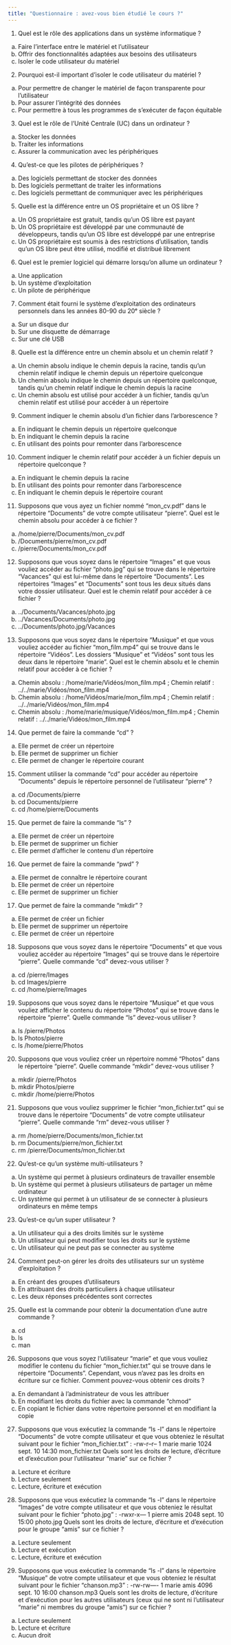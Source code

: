 ---
title: "Questionnaire : avez-vous bien étudié le cours ?"
---

1. Quel est le rôle des applications dans un système informatique ?
a) Faire l'interface entre le matériel et l'utilisateur
b) Offrir des fonctionnalités adaptées aux besoins des utilisateurs
c) Isoler le code utilisateur du matériel

2. Pourquoi est-il important d'isoler le code utilisateur du matériel ?
a) Pour permettre de changer le matériel de façon transparente pour l'utilisateur
b) Pour assurer l'intégrité des données
c) Pour permettre à tous les programmes de s'exécuter de façon équitable

3. Quel est le rôle de l'Unité Centrale (UC) dans un ordinateur ?
a) Stocker les données
b) Traiter les informations
c) Assurer la communication avec les périphériques

4. Qu'est-ce que les pilotes de périphériques ?
a) Des logiciels permettant de stocker des données
b) Des logiciels permettant de traiter les informations
c) Des logiciels permettant de communiquer avec les périphériques

5. Quelle est la différence entre un OS propriétaire et un OS libre ?
a) Un OS propriétaire est gratuit, tandis qu'un OS libre est payant
b) Un OS propriétaire est développé par une communauté de développeurs, tandis qu'un OS libre est développé par une entreprise
c) Un OS propriétaire est soumis à des restrictions d'utilisation, tandis qu'un OS libre peut être utilisé, modifié et distribué librement

6. Quel est le premier logiciel qui démarre lorsqu'on allume un ordinateur ?
a) Une application
b) Un système d'exploitation
c) Un pilote de périphérique

7. Comment était fourni le système d'exploitation des ordinateurs personnels dans les années 80-90 du 20ᵉ siècle ?
a) Sur un disque dur
b) Sur une disquette de démarrage
c) Sur une clé USB

8. Quelle est la différence entre un chemin absolu et un chemin relatif ?
a) Un chemin absolu indique le chemin depuis la racine, tandis qu'un chemin relatif indique le chemin depuis un répertoire quelconque
b) Un chemin absolu indique le chemin depuis un répertoire quelconque, tandis qu'un chemin relatif indique le chemin depuis la racine
c) Un chemin absolu est utilisé pour accéder à un fichier, tandis qu'un chemin relatif est utilisé pour accéder à un répertoire

9. Comment indiquer le chemin absolu d'un fichier dans l'arborescence ?
a) En indiquant le chemin depuis un répertoire quelconque
b) En indiquant le chemin depuis la racine
c) En utilisant des points pour remonter dans l'arborescence

10. Comment indiquer le chemin relatif pour accéder à un fichier depuis un répertoire quelconque ?
a) En indiquant le chemin depuis la racine
b) En utilisant des points pour remonter dans l'arborescence
c) En indiquant le chemin depuis le répertoire courant

11. Supposons que vous ayez un fichier nommé "mon_cv.pdf" dans le répertoire "Documents" de votre compte utilisateur "pierre". Quel est le chemin absolu pour accéder à ce fichier ?
a) /home/pierre/Documents/mon_cv.pdf
b) /Documents/pierre/mon_cv.pdf
c) /pierre/Documents/mon_cv.pdf

12. Supposons que vous soyez dans le répertoire "Images" et que vous vouliez accéder au fichier "photo.jpg" qui se trouve dans le répertoire "Vacances" qui est lui-même dans le répertoire "Documents". Les répertoires "Images" et "Documents" sont tous les deux situés dans votre dossier utilisateur. Quel est le chemin relatif pour accéder à ce fichier ?
a) ../Documents/Vacances/photo.jpg
b) ../Vacances/Documents/photo.jpg
c) ../Documents/photo.jpg/Vacances

13. Supposons que vous soyez dans le répertoire "Musique" et que vous vouliez accéder au fichier "mon_film.mp4" qui se trouve dans le répertoire "Vidéos". Les dossiers "Musique" et "Vidéos" sont tous les deux dans le répertoire "marie". Quel est le chemin absolu et le chemin relatif pour accéder à ce fichier ?
a) Chemin absolu : /home/marie/Vidéos/mon_film.mp4 ; Chemin relatif : ../../marie/Vidéos/mon_film.mp4
b) Chemin absolu : /home/Vidéos/marie/mon_film.mp4 ; Chemin relatif : ../../marie/Vidéos/mon_film.mp4
c) Chemin absolu : /home/marie/musique/Vidéos/mon_film.mp4 ; Chemin relatif : ../../marie/Vidéos/mon_film.mp4

14. Que permet de faire la commande "cd" ?
a) Elle permet de créer un répertoire
b) Elle permet de supprimer un fichier
c) Elle permet de changer le répertoire courant

15. Comment utiliser la commande "cd" pour accéder au répertoire "Documents" depuis le répertoire personnel de l'utilisateur "pierre" ?
a) cd /Documents/pierre
b) cd Documents/pierre
c) cd /home/pierre/Documents

15. Que permet de faire la commande "ls" ?
a) Elle permet de créer un répertoire
b) Elle permet de supprimer un fichier
c) Elle permet d'afficher le contenu d'un répertoire

16. Que permet de faire la commande "pwd" ?
a) Elle permet de connaître le répertoire courant
b) Elle permet de créer un répertoire
c) Elle permet de supprimer un fichier

17. Que permet de faire la commande "mkdir" ?
a) Elle permet de créer un fichier
b) Elle permet de supprimer un répertoire
c) Elle permet de créer un répertoire

18. Supposons que vous soyez dans le répertoire "Documents" et que vous vouliez accéder au répertoire "Images" qui se trouve dans le répertoire "pierre". Quelle commande "cd" devez-vous utiliser ?
a) cd /pierre/Images
b) cd Images/pierre
c) cd /home/pierre/Images

19. Supposons que vous soyez dans le répertoire "Musique" et que vous vouliez afficher le contenu du répertoire "Photos" qui se trouve dans le répertoire "pierre". Quelle commande "ls" devez-vous utiliser ?
a) ls /pierre/Photos
b) ls Photos/pierre
c) ls /home/pierre/Photos

20. Supposons que vous vouliez créer un répertoire nommé "Photos" dans le répertoire "pierre". Quelle commande "mkdir" devez-vous utiliser ?
a) mkdir /pierre/Photos
b) mkdir Photos/pierre
c) mkdir /home/pierre/Photos

21. Supposons que vous vouliez supprimer le fichier "mon_fichier.txt" qui se trouve dans le répertoire "Documents" de votre compte utilisateur "pierre". Quelle commande "rm" devez-vous utiliser ?
a) rm /home/pierre/Documents/mon_fichier.txt
b) rm Documents/pierre/mon_fichier.txt
c) rm /pierre/Documents/mon_fichier.txt

22. Qu'est-ce qu'un système multi-utilisateurs ?
a) Un système qui permet à plusieurs ordinateurs de travailler ensemble
b) Un système qui permet à plusieurs utilisateurs de partager un même ordinateur
c) Un système qui permet à un utilisateur de se connecter à plusieurs ordinateurs en même temps

23. Qu'est-ce qu'un super utilisateur ?
a) Un utilisateur qui a des droits limités sur le système
b) Un utilisateur qui peut modifier tous les droits sur le système
c) Un utilisateur qui ne peut pas se connecter au système

24. Comment peut-on gérer les droits des utilisateurs sur un système d'exploitation ?
a) En créant des groupes d'utilisateurs
b) En attribuant des droits particuliers à chaque utilisateur
c) Les deux réponses précédentes sont correctes

25. Quelle est la commande pour obtenir la documentation d'une autre commande ?
a) cd
b) ls
c) man

26. Supposons que vous soyez l'utilisateur "marie" et que vous vouliez modifier le contenu du fichier "mon_fichier.txt" qui se trouve dans le répertoire "Documents". Cependant, vous n'avez pas les droits en écriture sur ce fichier. Comment pouvez-vous obtenir ces droits ?
a) En demandant à l'administrateur de vous les attribuer
b) En modifiant les droits du fichier avec la commande "chmod"
c) En copiant le fichier dans votre répertoire personnel et en modifiant la copie

27. Supposons que vous exécutiez la commande "ls -l" dans le répertoire "Documents" de votre compte utilisateur et que vous obteniez le résultat suivant pour le fichier "mon_fichier.txt" :
-rw-r--r-- 1 marie marie 1024 sept. 10 14:30 mon_fichier.txt
Quels sont les droits de lecture, d'écriture et d'exécution pour l'utilisateur "marie" sur ce fichier ?
a) Lecture et écriture
b) Lecture seulement
c) Lecture, écriture et exécution

28. Supposons que vous exécutiez la commande "ls -l" dans le répertoire "Images" de votre compte utilisateur et que vous obteniez le résultat suivant pour le fichier "photo.jpg" :
-rwxr-x--- 1 pierre amis 2048 sept. 10 15:00 photo.jpg
Quels sont les droits de lecture, d'écriture et d'exécution pour le groupe "amis" sur ce fichier ?
a) Lecture seulement
b) Lecture et exécution
c) Lecture, écriture et exécution

29. Supposons que vous exécutiez la commande "ls -l" dans le répertoire "Musique" de votre compte utilisateur et que vous obteniez le résultat suivant pour le fichier "chanson.mp3" :
-rw-rw---- 1 marie amis 4096 sept. 10 16:00 chanson.mp3
Quels sont les droits de lecture, d'écriture et d'exécution pour les autres utilisateurs (ceux qui ne sont ni l'utilisateur "marie" ni membres du groupe "amis") sur ce fichier ?
a) Lecture seulement
b) Lecture et écriture
c) Aucun droit